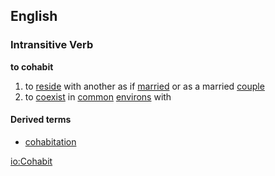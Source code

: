 ==English==
=== Intransitive Verb ===
'''to cohabit'''

# to [[reside]] with another as if [[married]] or as a married [[couple]]
# to [[coexist]] in [[common]] [[environs]] with

====Derived terms====
*[[cohabitation]]

[[io:Cohabit]]